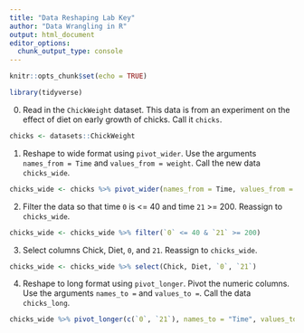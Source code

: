 ```yaml
---
title: "Data Reshaping Lab Key"
author: "Data Wrangling in R"
output: html_document
editor_options: 
  chunk_output_type: console
---
```


```r
knitr::opts_chunk$set(echo = TRUE)
```

```r
library(tidyverse)
```

0.  Read in the `ChickWeight` dataset. This data is from an experiment on the effect of diet on early growth of chicks. Call it `chicks`.

```r
chicks <- datasets::ChickWeight
```

1. Reshape to wide format using `pivot_wider`. Use the arguments `names_from = Time` and `values_from = weight`. Call the new data `chicks_wide`.

```r
chicks_wide <- chicks %>% pivot_wider(names_from = Time, values_from = weight)
```

2. Filter the data so that time `0` is <= 40 and time `21` >= 200. Reassign to `chicks_wide`.

```r
chicks_wide <- chicks_wide %>% filter(`0` <= 40 & `21` >= 200)
```

3. Select columns Chick, Diet, `0`, and `21`. Reassign to `chicks_wide`.

```r
chicks_wide <- chicks_wide %>% select(Chick, Diet, `0`, `21`)
```

4. Reshape to long format using `pivot_longer`. Pivot the numeric columns. Use the arguments `names_to = ` and `values_to = `. Call the data `chicks_long`.

```r
chicks_wide %>% pivot_longer(c(`0`, `21`), names_to = "Time", values_to = "weight")
```
